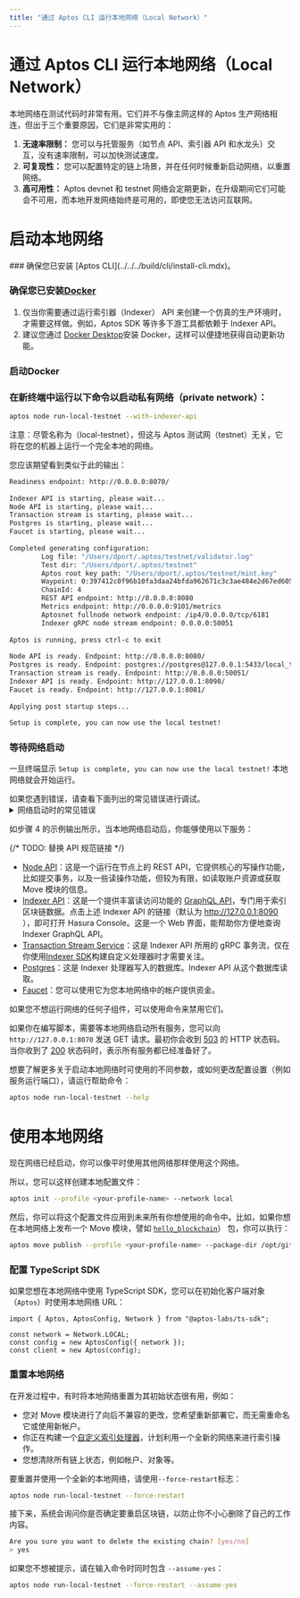 ```yaml
---
title: "通过 Aptos CLI 运行本地网络（Local Network）"
---
```



# 通过 Aptos CLI 运行本地网络（Local Network）

本地网络在测试代码时非常有用。它们并不与像主网这样的 Aptos 生产网络相连，但出于三个重要原因，它们是非常实用的：

1. **无速率限制：** 您可以与托管服务（如节点 API、索引器 API 和水龙头）交互，没有速率限制，可以加快测试速度。
2. **可复现性：** 您可以配置特定的链上场景，并在任何时候重新启动网络，以重置网络。
3. **高可用性：** Aptos devnet 和 testnet 网络会定期更新，在升级期间它们可能会不可用，而本地开发网络始终是可用的，即使您无法访问互联网。

# 启动本地网络

<Steps>
### 确保您已安装 [Aptos CLI](../../../build/cli/install-cli.mdx)。

### 确保您已安装[Docker](https://docs.docker.com/get-docker/)

   1. 仅当你需要通过运行索引器（Indexer） API 来创建一个仿真的生产环境时，才需要这样做。例如，Aptos SDK 等许多下游工具都依赖于 Indexer API。
   2. 建议您通过 [Docker Desktop](https://www.docker.com/products/docker-desktop/)安装 Docker，这样可以便捷地获得自动更新功能。

### 启动Docker

### 在新终端中运行以下命令以启动私有网络（private network）：

```bash filename="Terminal"
aptos node run-local-testnet --with-indexer-api
```

<Callout type="warning">
注意：尽管名称为（local-testnet），但这与 Aptos 测试网（testnet）无关，它将在您的机器上运行一个完全本地的网络。
</Callout>

您应该期望看到类似于此的输出：

```bash filename="Terminal"
Readiness endpoint: http://0.0.0.0:8070/
 
Indexer API is starting, please wait...
Node API is starting, please wait...
Transaction stream is starting, please wait...
Postgres is starting, please wait...
Faucet is starting, please wait...
 
Completed generating configuration:
        Log file: "/Users/dport/.aptos/testnet/validator.log"
        Test dir: "/Users/dport/.aptos/testnet"
        Aptos root key path: "/Users/dport/.aptos/testnet/mint.key"
        Waypoint: 0:397412c0f96b10fa3daa24bfda962671c3c3ae484e2d67ed60534750e2311f3d
        ChainId: 4
        REST API endpoint: http://0.0.0.0:8080
        Metrics endpoint: http://0.0.0.0:9101/metrics
        Aptosnet fullnode network endpoint: /ip4/0.0.0.0/tcp/6181
        Indexer gRPC node stream endpoint: 0.0.0.0:50051
 
Aptos is running, press ctrl-c to exit
 
Node API is ready. Endpoint: http://0.0.0.0:8080/
Postgres is ready. Endpoint: postgres://postgres@127.0.0.1:5433/local_testnet
Transaction stream is ready. Endpoint: http://0.0.0.0:50051/
Indexer API is ready. Endpoint: http://127.0.0.1:8090/
Faucet is ready. Endpoint: http://127.0.0.1:8081/
 
Applying post startup steps...
 
Setup is complete, you can now use the local testnet!
```

### 等待网络启动

一旦终端显示 `Setup is complete, you can now use the local testnet!` 本地网络就会开始运行。

   <Callout type="warning">
   如果您遇到错误，请查看下面列出的常见错误进行调试。
   </Callout>

<details>
<summary>网络启动时的常见错误</summary>

### 地址已被使用

```bash filename="Terminal"
panic at 'error binding to 0.0.0.0:8080: error creating server listener: Address already in use (os error 48)'
```

这意味着本地网络需要使用的一个端口已被另一个进程使用。

要在类 Unix 系统上解决此问题，您可以：

1. 通过运行 `lsof -i :8080` 确定进程的名称和 PID。
2. 知道 PID 后，运行 `kill <pid>` 释放该端口。

### 打开文件太多错误

```bash filename="Terminal"
panic at crates/aptos/src/node/local_testnet/logging.rs:64:10:
called \`Result::unwrap()\` on an \`Err\` value: Os { code: 24, kind: Uncategorized, message: "Too many open files" }
```

这意味着您的系统上打开的文件太多。在许多类 Unix 系统上，您可以通过向 `.zshrc` 添加类似以下的内容来增加打开文件的最大数量：

```bash filename="Terminal"
ulimit -n 32768
```

### Docker 不可用

```bash filename="Terminal"
Unexpected：Failed to apply pre-run steps for Postgres: Docker is not available, confirm it is installed and running. On Linux you may need to use sudo
```

要解决此问题，请尝试以下修复方法：

1. 通过运行 `docker --version` 确保安装了 docker。
2. 通过运行 `docker info` 确保 Docker 守护进程正在运行（如果此命令出错，显示 `Cannot connect to the Docker daemon`，则 Docker 未运行）。
3. 确保在默认位置存在用于连接 Docker 的套接字（socket）。例如，在类 Unix 系统上，`/var/run/docker.sock` 应该存在。
   1. 如果该文件不存在，打开 Docker Desktop 并启用 `Settings -> Advanced -> Allow the default Docker socket to be used.`
   2. 或者，您可以通过运行 `docker context inspect | grep Host` 找到 Docker 套接字（socket）的位置，然后通过运行 `sudo ln -s /Users/dport/.docker/run/docker.sock /var/run/docker.sock` 将该位置链接到默认位置。
</details>

如步骤 4 的示例输出所示，当本地网络启动后，你能够使用以下服务：

{/* TODO: 替换 API 规范链接 */}

- [Node API](../aptos-api-spec.mdx)：这是一个运行在节点上的 REST API，它提供核心的写操作功能，比如提交事务，以及一些读操作功能，但较为有限，如读取账户资源或获取 Move 模块的信息。
- [Indexer API](../../../build/indexer/indexer-api.mdx)：这是一个提供丰富读访问功能的 [GraphQL API]((https://graphql.org/))，专门用于索引区块链数据。点击上述 Indexer API 的链接（默认为 http://127.0.0.1:8090 ），即可打开 Hasura Console。这是一个 Web 界面，能帮助你方便地查询 Indexer GraphQL API。
- [Transaction Stream Service](../../../build/indexer/txn-stream.mdx)：这是 Indexer API 所用的 gRPC 事务流，仅在你使用[Indexer SDK](../../indexer/indexer-sdk.mdx)构建自定义处理器时才需要关注。
- [Postgres](https://www.postgresql.org/)：这是 Indexer 处理器写入的数据库。Indexer API 从这个数据库读取。
- [Faucet](../../glossary.mdx#faucet)：您可以使用它为您本地网络中的帐户提供资金。

如果您不想运行网络的任何子组件，可以使用命令来禁用它们。

如果你在编写脚本，需要等本地网络启动所有服务，您可以向 `http://127.0.0.1:8070` 发送 GET 请求。最初你会收到 [503](https://developer.mozilla.org/en-US/docs/Web/HTTP/Status/503) 的 HTTP 状态码。当你收到了 [200](https://developer.mozilla.org/en-US/docs/Web/HTTP/Status/200) 状态码时，表示所有服务都已经准备好了。

想要了解更多关于启动本地网络时可使用的不同参数，或如何更改配置设置（例如服务运行端口），请运行帮助命令：

```bash filename="Terminal"
aptos node run-local-testnet --help
```
</Steps>



# 使用本地网络

现在网络已经启动，你可以像平时使用其他网络那样使用这个网络。

所以，您可以这样创建本地配置文件：

```bash filename="Terminal"
aptos init --profile <your-profile-name> --network local
```

然后，你可以将这个配置文件应用到未来所有你想使用的命令中。比如，如果你想在本地网络上发布一个 Move 模块，譬如 [`hello_blockchain`](https://github.com/aptos-labs/aptos-core/tree/main/aptos-move/move-examples/hello_blockchain)） 包，你可以执行：

```bash filename="Terminal"
aptos move publish --profile <your-profile-name> --package-dir /opt/git/aptos-core/aptos-move/move-examples/hello_blockchain --named-addresses HelloBlockchain=local
```

### 配置 TypeScript SDK

如果您想在本地网络中使用 TypeScript SDK，您可以在初始化客户端对象（`Aptos`）时使用本地网络 URL：

```tsx
import { Aptos, AptosConfig, Network } from "@aptos-labs/ts-sdk";

const network = Network.LOCAL;
const config = new AptosConfig({ network });
const client = new Aptos(config);
```

### 重置本地网络

在开发过程中，有时将本地网络重置为其初始状态很有用，例如：

- 您对 Move 模块进行了向后不兼容的更改，您希望重新部署它，而无需重命名它或使用新帐户。
- 你正在构建一个[自定义索引处理器](../../../build/indexer/custom-processors)，计划利用一个全新的网络来进行索引操作。
- 您想清除所有链上状态，例如帐户、对象等。

要重置并使用一个全新的本地网络，请使用`--force-restart`标志：

```bash filename="Terminal"
aptos node run-local-testnet --force-restart
```

接下来，系统会询问你是否确定要重启区块链，以防止你不小心删除了自己的工作内容。

```bash filename="Terminal"
Are you sure you want to delete the existing chain? [yes/no]
> yes
```

如果您不想被提示，请在输入命令时同时包含 `--assume-yes`：

```bash filename="Terminal"
aptos node run-local-testnet --force-restart --assume-yes
```


